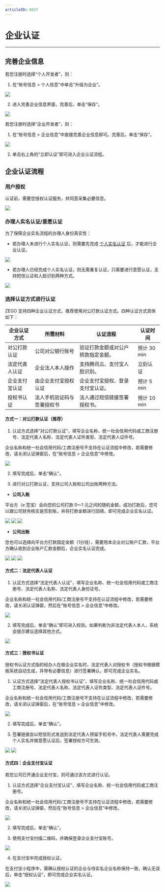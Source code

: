 ```yaml
---
articleID: 8637
---
```

# 企业认证

---

## 完善企业信息

若您注册时选择“个人开发者”，则：

1. 在“账号信息 > 个人信息”中单击“升级为企业”。

<Frame width="512" height="auto" caption=""><img src="https://doc-media.zego.im/sdk-doc/Pics/console/0022.png" /></Frame>

2. 进入完善企业信息界面，完善后，单击“保存”。

<Frame width="512" height="auto" caption=""><img src="https://doc-media.zego.im/sdk-doc/Pics/console/0020.png" /></Frame>

若您注册时选择“企业开发者”，则：

1. 在“账号信息 > 企业信息”中直接完善企业信息即可。完善后，单击“保存”。

<Frame width="512" height="auto" caption=""><img src="https://doc-media.zego.im/sdk-doc/Pics/console/0023.png" /></Frame>

2. 单击右上角的“立即认证”即可进入企业认证流程。

## 企业认证流程

### 用户授权

认证前，需要您授权认证服务，并同意采集必要信息。

<Frame width="512" height="auto" caption=""><img src="https://doc-media.zego.im/sdk-doc/Pics/console/0003.png" /></Frame>

### 办理人实名认证/意愿认证

为了保障企业实名流程的办理人身份真实性：

- 若办理人未进行个人实名认证，则需要先完成 [个人实名认证](/console-old/verified/personal-authentication-old) 后，才能进行企业认证。

<Frame width="512" height="auto" caption=""><img src="https://doc-media.zego.im/sdk-doc/Pics/console/0024.png" /></Frame>

- 若办理人已经完成个人实名认证，则无需重复认证，只需要进行意愿认证，支持短信认证和人脸识别两种方式。

<Frame width="512" height="auto" caption=""><img src="https://doc-media.zego.im/sdk-doc/Pics/console/0026.png" /></Frame>

### 选择认证方式进行认证

ZEGO 支持四种企业认证方式，推荐使用对公打款认证方式。四种认证方式具体如下：


| 企业认证方式 | 所需材料 | 认证流程 | 认证时间 |
| ---- | ---- | ---- | ---- |
| 对公打款认证 | 公司对公银行账号 | 验证打款金额或对公户转款指定金额。 | 预计 30 min |
| 法定代表人认证 | 企业法人本人操作 | 支持腾讯云、支付宝人脸识别。 | 立刻认证 |
| 企业支付宝认证 | 由企业支付宝授权认证 | 企业支付宝授权、登录支付宝认证。 | 预计 5 min |
| 授权书认证 | 法人手机验证码与签署授权书 | 法人通过短信链接签署授权书。 |预计 10 min |


#### 方式一：对公打款认证（推荐）

1. 认证方式选择“对公打款认证”，填写企业名称、统一社会信用代码或工商注册号、法定代表人名称、法定代表人证件类型、法定代表人证件号。

<Note title="说明">


企业名称和统一社会信用代码/工商注册号不支持在认证流程中修改，若需要修改，请关闭认证弹窗后，在“账号信息 > 企业信息”中修改。

</Note>



<Frame width="512" height="auto" caption=""><img src="https://doc-media.zego.im/sdk-doc/Pics/console/0027.png" /></Frame>

2. 填写完成后，单击“确认”。

3. 进行对公打款认证，支持公司入账和公司出账两种方法。

- **公司入账**

平台方（e 签宝）会向您的公司打款 0～1 元之间的随机金额，成功打款后，您可以跟公司财务核实是否到账，并将打款金额进行回填，即可完成企业实名认证。
<Frame width="512" height="auto" caption=""><img src="https://doc-media.zego.im/sdk-doc/Pics/console/0028.png" /></Frame>
<Frame width="512" height="auto" caption=""><img src="https://doc-media.zego.im/sdk-doc/Pics/console/0029.png" /></Frame>
<Frame width="512" height="auto" caption=""><img src="https://doc-media.zego.im/sdk-doc/Pics/console/0030.png" /></Frame>

- **公司出账**

您也可以选择向平台方打款固定金额（1分钱），需要用本企业对公账户汇款，平台方确认收到企业账户汇款金额后，企业实名认证完成。
<Frame width="512" height="auto" caption=""><img src="https://doc-media.zego.im/sdk-doc/Pics/console/0031.png" /></Frame>
<Frame width="512" height="auto" caption=""><img src="https://doc-media.zego.im/sdk-doc/Pics/console/0032.png" /></Frame>
<Frame width="512" height="auto" caption=""><img src="https://doc-media.zego.im/sdk-doc/Pics/console/0033.png" /></Frame>

#### 方式二：法定代表人认证

1. 认证方式选择“法定代表人认证”，填写企业名称、统一社会信用代码或工商注册号、法定代表人名称、法定代表人身份证号。

<Note title="说明">


企业名称和统一社会信用代码/工商注册号不支持在认证流程中修改，若需要修改，请关闭认证弹窗，然后在“账号信息 > 企业信息”中修改。

</Note>



<Frame width="512" height="auto" caption=""><img src="https://doc-media.zego.im/sdk-doc/Pics/console/0034.png" /></Frame>

2. 填写完成后，单击“确认”即可进入校验。如果判断为非法定代表人本人，系统会提示建议选择其他方式。

<Frame width="512" height="auto" caption=""><img src="https://doc-media.zego.im/sdk-doc/Pics/console/0038.png" /></Frame>

#### 方式三：授权书认证

授权书认证方式指的经办人在做企业实名时，法定代表人对授权书（授权书根据模板系统自动生成，并带有必要信息）进行签署确认，即可完成企业实名。

1. 认证方式选择“法定代表人授权书认证”，填写企业名称、统一社会信用代码或工商注册号、法定代表人名称、法定代表人证件类型、法定代表人证件号。

<Note title="说明">


企业名称和统一社会信用代码/工商注册号不支持在认证流程中修改，若需要修改，请关闭认证弹窗后，在“账号信息 > 企业信息”中修改。

</Note>



<Frame width="512" height="auto" caption=""><img src="https://doc-media.zego.im/sdk-doc/Pics/console/040.png" /></Frame>

2. 填写完成后，单击“确认”。

3. 签署链接会以短信形式发送到法定代表人预留手机号中，法定代表人需要完成个人实名并做意愿认证后，签署授权方可生效。

<Frame width="512" height="auto" caption=""><img src="https://doc-media.zego.im/sdk-doc/Pics/console/0039.png" /></Frame>

<Frame width="512" height="auto" caption=""><img src="https://doc-media.zego.im/sdk-doc/Pics/console/0040.png" /></Frame>

#### 方式四：企业支付宝认证

若您公司已开通企业支付宝，则可通过该方式进行认证。

1. 认证方式选择“企业支付宝认证”，填写企业名称、统一社会信用代码或工商注册号。

<Note title="说明">


企业名称和统一社会信用代码/工商注册号不支持在认证流程中修改，若需要修改，请关闭认证弹窗，然后在“账号信息 > 企业信息”中修改。

</Note>



<Frame width="512" height="auto" caption=""><img src="https://doc-media.zego.im/sdk-doc/Pics/console/0041.png" /></Frame>

2. 填写完成后，单击“确认”。

3. 使用支付宝扫描二维码，并确保登录企业支付宝账号。

<Frame width="512" height="auto" caption=""><img src="https://doc-media.zego.im/sdk-doc/Pics/console/0042.png" /></Frame>

4. 在支付宝中完成授权认证。

在支付宝小程序中，需确认授权认证的企业与待实名企业名称保持一致，确认无误后，单击“授权认证”，即可完成企业实名认证。

<Frame width="512" height="auto" caption=""><img src="https://doc-media.zego.im/sdk-doc/Pics/console/0043.png" /></Frame>
